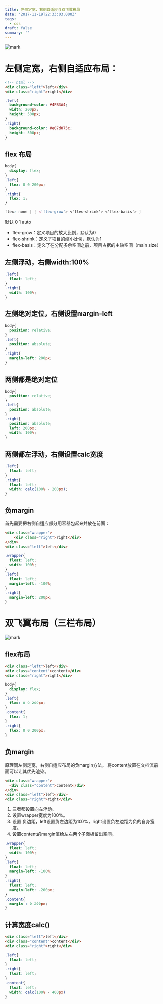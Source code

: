 ```yaml
---
title: 左侧定宽，右侧自适应与双飞翼布局
date: '2017-11-19T22:33:03.000Z'
tags:
  - css
draft: false
summary: ''
---
```


![mark](http://static.simmzl.cn/blog/171120/llKIk0Fmj2.png?imageslim)


# 左侧定宽，右侧自适应布局：

```html
<!-- html -->
<div class="left">left</div>
<div class="right">right</div>
```

```css
.left{
  background-color: #4FB3A4;
  width: 200px;
  height: 500px;
}
.right{
  background-color: #e07d075c;
  height: 500px;
}
```

## flex 布局

```css
body{
  display: flex;
}
.left{
  flex: 0 0 200px;
}
.right{
  flex: 1;
}
```

```css
flex: none | [ <'flex-grow'> <'flex-shrink'> <'flex-basis'> ]
```

默认 0 1 auto

- flex-grow：定义项目的放大比例，默认为0
- flex-shrink：定义了项目的缩小比例，默认为1
- flex-basis：定义了在分配多余空间之前，项目占据的主轴空间（main size）

## 左侧浮动，右侧width:100%

```css
.left{
  float: left;
}
.right{
  width: 100%;
}
```

## 左侧绝对定位，右侧设置margin-left

```css
body{
  position: relative;
}
.left{
  position: absolute;
}
.right{
  margin-left: 200px;
}
```

## 两侧都是绝对定位

```css
body{
  position: relative;
}
.left{
  position: absolute;
}
.right{
  position: absolute;
  left: 200px;
  width: 100%;
}
```

## 两侧都左浮动，右侧设置calc宽度

```css
.left{
  float: left;
}
.right{
  float: left;
  width: calc(100% - 200px);
}
```

## 负margin

首先需要把右侧自适应部分用容器包起来并放在前面：

```html
<div class="wrapper">
    <div class="right">right</div>
</div>
<div class="left">left</div>
```

```css
.wrapper{
  float: left;
  width: 100%;
}
.left{
  float: left;
  margin-left: -100%;
}
.right{
  margin-left: 200px;
}
```

# 双飞翼布局（三栏布局）

![mark](http://static.simmzl.cn/blog/171120/lJbfFK4K6I.png?imageslim)

## flex布局

```html
<div class="left">left</div>
<div class="content">content</div>
<div class="right">right</div>
```

```css
body{
  display: flex;
} 
.left{
  flex: 0 0 200px;
}
.content{
  flex: 1;
}
.right{
  flex: 0 0 200px;
}
```

## 负margin

原理同左侧定宽，右侧自适应布局的负margin方法。
将content放置在文档流前面可以让其优先渲染。

```html
<div class="wrapper">
  <div class="content">content</div>
</div>
<div class="left">left</div>
<div class="right">right</div>
```

<ol><li>三者都设置向左浮动。</li><li>设置wrapper宽度为100%。</li><li>设置 负边距，left设置负左边距为100%，right设置负左边距为负的自身宽度。</li><li>设置content的margin值给左右两个子面板留出空间。</li></ol>

```css
.wrapper{
  float: left;
  width: 100%;
}
.left{
  float: left;
  margin-left: -100%;
}
.right{
  float: left;
  margin-left: -200px;
}
.content{
  margin : 0 200px;
}
```

## 计算宽度calc()

```html
<div class="left">left</div>
<div class="content">content</div>
<div class="right">right</div>
```

```css
.left{
  float: left;
}
.right{
  float: left;
}
.content{
  float: left;
  width: calc(100% - 400px)
}
```
